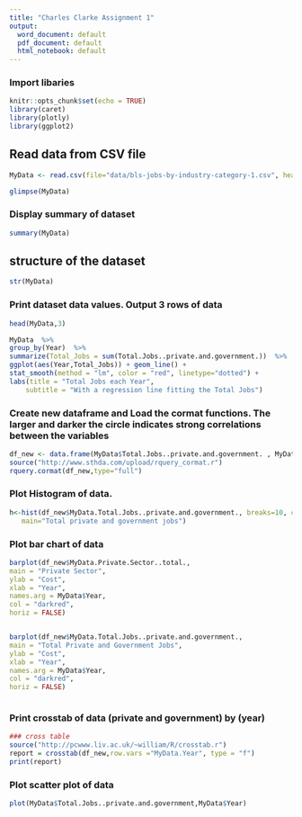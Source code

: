 ```yaml
---
title: "Charles Clarke Assignment 1"
output:
  word_document: default
  pdf_document: default
  html_notebook: default
---
```



### Import libaries

```r
knitr::opts_chunk$set(echo = TRUE)
library(caret)
library(plotly)
library(ggplot2)
```







## Read data from CSV file

```r
MyData <- read.csv(file="data/bls-jobs-by-industry-category-1.csv", header=TRUE, sep=",")

```

```r
glimpse(MyData)

```

### Display summary of dataset
```r
summary(MyData)
```
##  structure of the dataset
```r
str(MyData)

```
### Print dataset data values.  Output 3 rows of data

```r
head(MyData,3)

```
```r

  
  
  
MyData  %>% 
group_by(Year)  %>% 
summarize(Total_Jobs = sum(Total.Jobs..private.and.government.))  %>% 
ggplot(aes(Year,Total_Jobs)) + geom_line() +
stat_smooth(method = "lm", color = "red", linetype="dotted") +
labs(title = "Total Jobs each Year",
    subtitle = "With a regression line fitting the Total Jobs")
```

###  Create new dataframe  and Load the cormat functions. The larger and darker the circle indicates strong correlations between the variables

```r

df_new <- data.frame(MyData$Total.Jobs..private.and.government. , MyData$Private.Sector..total., MyData$Mining..Logging.and.Construction, MyData$Year)
source("http://www.sthda.com/upload/rquery_cormat.r")
rquery.cormat(df_new,type="full")

```



### Plot Histogram of data.

```r
h<-hist(df_new$MyData.Total.Jobs..private.and.government., breaks=10, col="red", xlab="Total Jobs Private and Government", 
   main="Total private and government jobs")

```

### Plot bar chart of data


```r

barplot(df_new$MyData.Private.Sector..total.,
main = "Private Sector",
ylab = "Cost",
xlab = "Year",
names.arg = MyData$Year,
col = "darkred",
horiz = FALSE)



```
```r

barplot(df_new$MyData.Total.Jobs..private.and.government.,
main = "Total Private and Government Jobs",
ylab = "Cost",
xlab = "Year",
names.arg = MyData$Year,
col = "darkred",
horiz = FALSE)



```





### Print crosstab of data  (private and government)   by (year)

```r

### cross table
source("http://pcwww.liv.ac.uk/~william/R/crosstab.r")
report = crosstab(df_new,row.vars ="MyData.Year", type = "f")
print(report)
```






### Plot scatter plot of data

```r

plot(MyData$Total.Jobs..private.and.government,MyData$Year)
```














